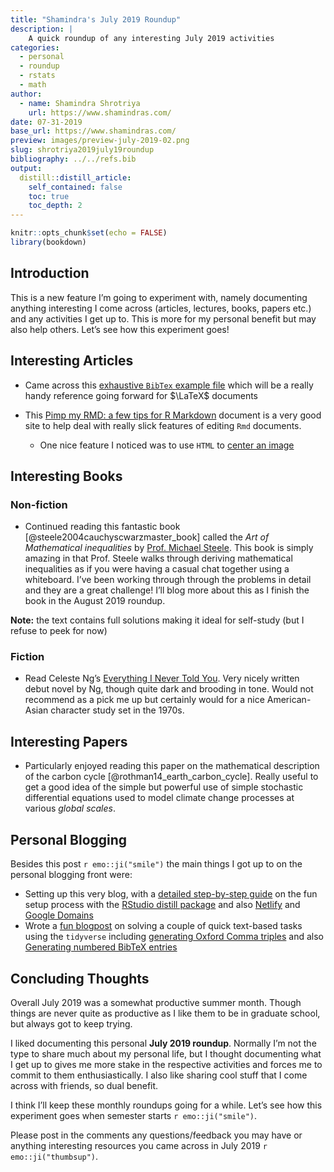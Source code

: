 ```yaml
---
title: "Shamindra's July 2019 Roundup"
description: |
    A quick roundup of any interesting July 2019 activities
categories:
  - personal
  - roundup
  - rstats
  - math
author:
  - name: Shamindra Shrotriya
    url: https://www.shamindras.com/
date: 07-31-2019
base_url: https://www.shamindras.com/
preview: images/preview-july-2019-02.png
slug: shrotriya2019july19roundup
bibliography: ../../refs.bib
output:
  distill::distill_article:
    self_contained: false
    toc: true
    toc_depth: 2
---
```


```r
knitr::opts_chunk$set(echo = FALSE)
library(bookdown)
```

## Introduction

This is a new feature I'm going to experiment with, namely documenting anything
interesting I come across (articles, lectures, books, papers
                                              etc.) and any activities I get up to. This is more for my personal
benefit but may also help others. Let's see how this experiment goes!

## Interesting Articles

- Came across this [exhaustive `BibTex` example file](http://mirrors.concertpass.com/tex-archive/biblio/bibtex/base/xampl.bib){target="_blank"}
which will be a really handy reference going forward for $\LaTeX$ documents

- This [Pimp my RMD: a few tips for R Markdown](https://holtzy.github.io/Pimp-my-rmd/#highlight_a_piece_of_text){target="_blank"} document is a very good site to help deal with really slick
features of editing `Rmd` documents.
    - One nice feature I noticed was to use `HTML` to [center an image](https://holtzy.github.io/Pimp-my-rmd/#center_an_image){target="_blank"}

## Interesting Books

### Non-fiction

- Continued reading this fantastic book [@steele2004cauchyscwarzmaster_book] called the *Art of Mathematical inequalities* by [Prof. Michael Steele](http://www-stat.wharton.upenn.edu/~steele/){target="_blank"}. This book is simply
amazing in that Prof. Steele walks through deriving mathematical inequalities
as if you were having a casual chat together using a whiteboard. I've been
working through through the problems in detail and they are a great challenge!
I'll blog more about this as I finish the book in the August 2019 roundup.

<aside> __Note:__ the text contains full solutions making it ideal for
self-study (but I refuse to peek for now) </aside>

### Fiction

- Read Celeste Ng's [Everything I Never Told You](https://www.celesteng.com/everything-i-never-told-you){target="_blank"}. Very nicely
written debut novel by Ng, though quite dark and brooding in tone. Would not
recommend as a pick me up but certainly would for a nice American-Asian
character study set in the 1970s.

## Interesting Papers

- Particularly enjoyed reading this paper on the mathematical description of the carbon cycle
[@rothman14_earth_carbon_cycle]. Really useful to get a good idea of the simple
but powerful use of simple stochastic differential equations used to model
climate change processes at various *global scales*.

## Personal Blogging

Besides this post `r emo::ji("smile")` the main things I got up to on the
personal blogging front were:

- Setting up this very blog, with a [detailed step-by-step guide](https://www.shamindras.com/posts/2019-07-11-setting-up-a-distill-blog-with-netlify/){target="_blank"} on the fun setup process with the [RStudio distill package](https://rstudio.github.io/distill/blog.html){target="_blank"} and
also [Netlify](https://netlify.com){target="_blank"} and [Google
Domains](https://domains.google){target="_blank"}
- Wrote a [fun blogpost](https://www.shamindras.com/posts/2019-07-15-shrotriya2019tidyfunpt1/){target="_blank"} on solving a couple of quick text-based tasks
using the `tidyverse` including [generating Oxford Comma
triples](https://www.shamindras.com/posts/2019-07-15-shrotriya2019tidyfunpt1/#task-1-generating-oxford-comma-triples){target="_blank"}
and also [Generating numbered BibTeX
entries](https://www.shamindras.com/posts/2019-07-15-shrotriya2019tidyfunpt1/#task-2-generating-numbered-bibtex-entries){target="_blank"}

## Concluding Thoughts

Overall July 2019 was a somewhat productive summer month. Though things are
never quite as productive as I like them to be in graduate school, but always
got to keep trying.

I liked documenting this personal __July 2019 roundup__. Normally I'm not the
type to share much about my personal life, but I thought documenting what I get
up to gives me more stake in the respective activities and forces me to commit
to them enthusiastically. I also like sharing cool stuff that I come across
with friends, so dual benefit.

I think I'll keep these monthly roundups going for a while. Let's see how this
experiment goes when semester starts `r emo::ji("smile")`.

Please post in the comments any questions/feedback you may have or anything
interesting resources you came across in July 2019 `r emo::ji("thumbsup")`.
